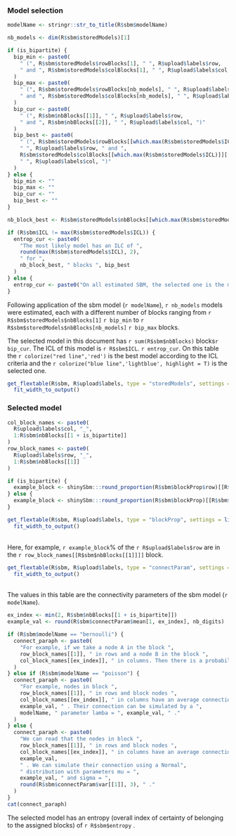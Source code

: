 
### Model selection

```{r description-sbm, echo=FALSE}
modelName <- stringr::str_to_title(R$sbm$modelName)

nb_models <- dim(R$sbm$storedModels)[1]

if (is_bipartite) {
  bip_min <- paste0(
    " (", R$sbm$storedModels$rowBlocks[1], " ", R$upload$labels$row,
    " and ", R$sbm$storedModels$colBlocks[1], " ", R$upload$labels$col, ")"
  )
  bip_max <- paste0(
    " (", R$sbm$storedModels$rowBlocks[nb_models], " ", R$upload$labels$row,
    " and ", R$sbm$storedModels$colBlocks[nb_models], " ", R$upload$labels$col, ")"
  )
  bip_cur <- paste0(
    " (", R$sbm$nbBlocks[[1]], " ", R$upload$labels$row,
    " and ", R$sbm$nbBlocks[[2]], " ", R$upload$labels$col, ")"
  )
  bip_best <- paste0(
    " (", R$sbm$storedModels$rowBlocks[[which.max(R$sbm$storedModels$ICL)]][[1]],
    " ", R$upload$labels$row, " and ",
    R$sbm$storedModels$colBlocks[[which.max(R$sbm$storedModels$ICL)]][[1]],
    " ", R$upload$labels$col, ")"
  )
} else {
  bip_min <- ""
  bip_max <- ""
  bip_cur <- ""
  bip_best <- ""
}

nb_block_best <- R$sbm$storedModels$nbBlocks[[which.max(R$sbm$storedModels$ICL)]][[1]]

if (R$sbm$ICL != max(R$sbm$storedModels$ICL)) {
  entrop_cur <- paste0(
    "The most likely model has an ILC of ",
    round(max(R$sbm$storedModels$ICL), 2),
    " for ",
    nb_block_best, " blocks ", bip_best
  )
} else {
  entrop_cur <- paste0("On all estimated SBM, the selected one is the most likely")
}
```


Following application of the sbm model (`r modelName`), `r nb_models` models were estimated, each with a different number of blocks ranging from `r R$sbm$storedModels$nbBlocks[1]` `r bip_min` to `r R$sbm$storedModels$nbBlocks[nb_models]` `r bip_max` blocks.

The selected model in this document has `r sum(R$sbm$nbBlocks)` blocks`r bip_cur`. The ICL of this model is `r R$sbm$ICL`. `r entrop_cur`.
On this table the `r colorize("red line",'red')` is the best model according to the ICL criteria and the `r colorize("blue line",'lightblue', highlight = T)` is the selected one.

```{r all-sbm, echo=FALSE,results='asis',warning=FALSE}
get_flextable(R$sbm, R$upload$labels, type = "storedModels", settings = list(caption = "All Stored Models")) %>%
  fit_width_to_output()
```

### Selected model 

```{r block-proportion, echo=FALSE,results='asis',warning=FALSE}
col_block_names <- paste0(
  R$upload$labels$col, "_",
  1:R$sbm$nbBlocks[[1 + is_bipartite]]
)
row_block_names <- paste0(
  R$upload$labels$row, "_",
  1:R$sbm$nbBlocks[[1]]
)

if (is_bipartite) {
  example_block <- shinySbm:::round_proportion(R$sbm$blockProp$row)[[R$sbm$nbBlocks[[1]]]] * 100
} else {
  example_block <- shinySbm:::round_proportion(R$sbm$blockProp)[[R$sbm$nbBlocks[[1]]]] * 100
}

get_flextable(R$sbm, R$upload$labels, type = "blockProp", settings = list(caption = "Block proportion")) %>%
  fit_width_to_output()
```
<br>
Here, for example, `r example_block`\% of the `r R$upload$labels$row` are in the `r row_block_names[[R$sbm$nbBlocks[[1]]]]` block. 

```{r block-connectivity, echo=FALSE,results='asis',warning=FALSE}
get_flextable(R$sbm, R$upload$labels, type = "connectParam", settings = list(caption = "Connectivity between blocks")) %>%
  fit_width_to_output()
```
<br> 
The values in this table are the connectivity parameters of the sbm model (`r modelName`).

```{r description-connectivity,echo=FALSE,results='asis'}
ex_index <- min(2, R$sbm$nbBlocks[[1 + is_bipartite]])
example_val <- round(R$sbm$connectParam$mean[1, ex_index], nb_digits)

if (R$sbm$modelName == "bernoulli") {
  connect_paraph <- paste0(
    "For example, if we take a node A in the block ",
    row_block_names[[1]], " in rows and a node B in the block ",
    col_block_names[[ex_index]], " in columns. Then there is a probability of ", example_val, " that node A is connected to node B."
  )
} else if (R$sbm$modelName == "poisson") {
  connect_paraph <- paste0(
    "For example, nodes in block ",
    row_block_names[[1]], " in rows and block nodes ",
    col_block_names[[ex_index]], " in columns have an average connection value of ",
    example_val, " . Their connection can be simulated by a ",
    modelName, " parameter lamba = ", example_val, " ."
  )
} else {
  connect_paraph <- paste0(
    "We can read that the nodes in block ",
    row_block_names[[1]], " in rows and block nodes ",
    col_block_names[[ex_index]], " in columns have an average connection value of ",
    example_val,
    " . We can simulate their connection using a Normal",
    " distribution with parameters mu = ",
    example_val, " and sigma = ",
    round(R$sbm$connectParam$var[[1]], 3), " ."
  )
}
cat(connect_paraph)
```
The selected model has an entropy (overall index of certainty of belonging to the assigned blocks) of `r R$sbm$entropy` .

